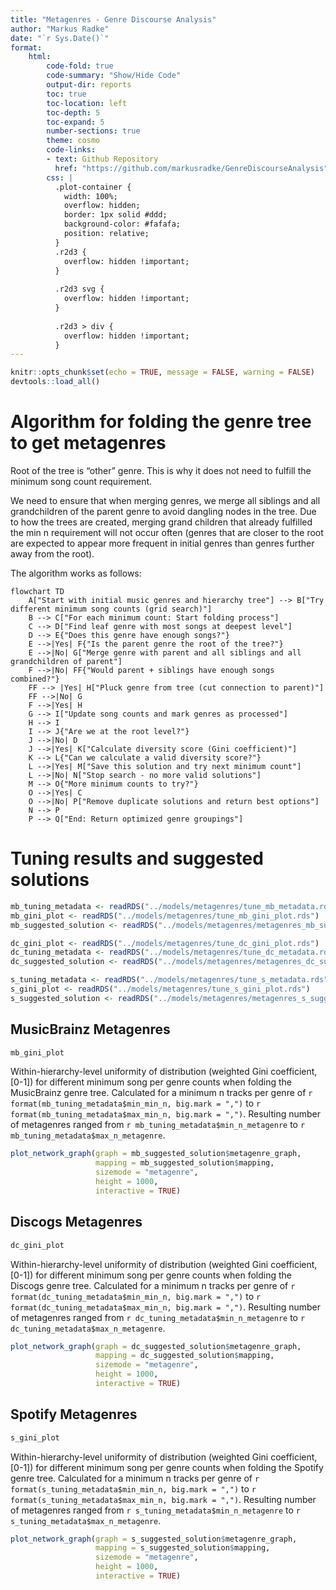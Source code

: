 ```yaml
---
title: "Metagenres - Genre Discourse Analysis"
author: "Markus Radke"
date: "`r Sys.Date()`"
format: 
    html: 
        code-fold: true
        code-summary: "Show/Hide Code"
        output-dir: reports
        toc: true
        toc-location: left
        toc-depth: 5
        toc-expand: 5
        number-sections: true
        theme: cosmo
        code-links:
        - text: Github Repository
          href: "https://github.com/markusradke/GenreDiscourseAnalysis"
        css: |
          .plot-container {
            width: 100%;
            overflow: hidden;
            border: 1px solid #ddd;
            background-color: #fafafa;
            position: relative;
          }
          .r2d3 {
            overflow: hidden !important;
          }
          
          .r2d3 svg {
            overflow: hidden !important;
          }
          
          .r2d3 > div {
            overflow: hidden !important;
          }
---
```

```r
knitr::opts_chunk$set(echo = TRUE, message = FALSE, warning = FALSE)
devtools::load_all()
```	

# Algorithm for folding the genre tree to get metagenres
<!-- TODO: Add a little explanation on the algorithm (see Bayreuth slides) -->
Root of the tree is "other" genre. This is why it does not need to fulfill the minimum song count requirement. 

We need to ensure that when merging genres, we merge all siblings and all grandchildren of the parent genre to avoid dangling nodes in the tree. Due to how the trees are created, merging grand children that already fulfilled the min n requirement will not occur often (genres that are closer to the root are expected to appear more frequent in initial genres than genres further away from the root).

<!-- Eigentlich müsste es sogar so sein, das,,s der bei unterschreiten der Pfad mit der kleineren Summe eingeklappt wird, oder? -->

The algorithm works as follows:
```mermaid
flowchart TD
    A["Start with initial music genres and hierarchy tree"] --> B["Try different minimum song counts (grid search)"]
    B --> C["For each minimum count: Start folding process"]
    C --> D["Find leaf genre with most songs at deepest level"]
    D --> E{"Does this genre have enough songs?"}
    E -->|Yes| F{"Is the parent genre the root of the tree?"}
    E -->|No| G["Merge genre with parent and all siblings and all grandchildren of parent"]
    F -->|No| FF{"Would parent + siblings have enough songs combined?"}
    FF --> |Yes| H["Pluck genre from tree (cut connection to parent)"]
    FF -->|No| G
    F -->|Yes| H
    G --> I["Update song counts and mark genres as processed"]
    H --> I
    I --> J{"Are we at the root level?"}
    J -->|No| D
    J -->|Yes| K["Calculate diversity score (Gini coefficient)"]
    K --> L{"Can we calculate a valid diversity score?"}
    L -->|Yes| M["Save this solution and try next minimum count"]
    L -->|No| N["Stop search - no more valid solutions"]
    M --> O{"More minimum counts to try?"}
    O -->|Yes| C
    O -->|No| P["Remove duplicate solutions and return best options"]
    N --> P
    P --> Q["End: Return optimized genre groupings"]
```	

# Tuning results and suggested solutions
```r
mb_tuning_metadata <- readRDS("../models/metagenres/tune_mb_metadata.rds")
mb_gini_plot <- readRDS("../models/metagenres/tune_mb_gini_plot.rds")
mb_suggested_solution <- readRDS("../models/metagenres/metagenres_mb_suggested_solution.rds")

dc_gini_plot <- readRDS("../models/metagenres/tune_dc_gini_plot.rds")
dc_tuning_metadata <- readRDS("../models/metagenres/tune_dc_metadata.rds")
dc_suggested_solution <- readRDS("../models/metagenres/metagenres_dc_suggested_solution.rds")

s_tuning_metadata <- readRDS("../models/metagenres/tune_s_metadata.rds")
s_gini_plot <- readRDS("../models/metagenres/tune_s_gini_plot.rds")
s_suggested_solution <- readRDS("../models/metagenres/metagenres_s_suggested_solution.rds")
```

## MusicBrainz Metagenres
:::{#fig-musicbrainz-gini}
```r
mb_gini_plot
```
Within-hierarchy-level uniformity of distribution (weighted Gini coefficient, [0-1]) for different minimum song per genre counts when folding the MusicBrainz genre tree. Calculated for a minimum n tracks per genre of `r format(mb_tuning_metadata$min_min_n, big.mark = ",")` to `r format(mb_tuning_metadata$max_min_n, big.mark = ",")`. Resulting number of metagenres ranged from `r mb_tuning_metadata$min_n_metagenre` to `r mb_tuning_metadata$max_n_metagenre`.
:::

:::{.column-screen-inset-right}
:::{.plot-container}
```r
plot_network_graph(graph = mb_suggested_solution$metagenre_graph, 
                   mapping = mb_suggested_solution$mapping, 
                   sizemode = "metagenre", 
                   height = 1000, 
                   interactive = TRUE)
```	
:::
:::

## Discogs Metagenres
:::{#fig-discogs-gini}
```r
dc_gini_plot
```
Within-hierarchy-level uniformity of distribution (weighted Gini coefficient, [0-1]) for different minimum song per genre counts when folding the Discogs genre tree. Calculated for a minimum n tracks per genre of `r format(dc_tuning_metadata$min_min_n, big.mark = ",")` to `r format(dc_tuning_metadata$max_min_n, big.mark = ",")`. Resulting number of metagenres ranged from `r dc_tuning_metadata$min_n_metagenre` to `r dc_tuning_metadata$max_n_metagenre`.
:::

:::{.column-screen-inset-right}
:::{.plot-container}
```r
plot_network_graph(graph = dc_suggested_solution$metagenre_graph, 
                   mapping = dc_suggested_solution$mapping, 
                   sizemode = "metagenre", 
                   height = 1000, 
                   interactive = TRUE)
```	
:::
:::

## Spotify Metagenres
:::{#fig-spotify-gini}
```r
s_gini_plot
```
Within-hierarchy-level uniformity of distribution (weighted Gini coefficient, [0-1]) for different minimum song per genre counts when folding the Spotify genre tree. Calculated for a minimum n tracks per genre of `r format(s_tuning_metadata$min_min_n, big.mark = ",")` to `r format(s_tuning_metadata$max_min_n, big.mark = ",")`. Resulting number of metagenres ranged from `r s_tuning_metadata$min_n_metagenre` to `r s_tuning_metadata$max_n_metagenre`.
:::

:::{.column-screen-inset-right}
:::{.plot-container}
```r
plot_network_graph(graph = s_suggested_solution$metagenre_graph, 
                   mapping = s_suggested_solution$mapping, 
                   sizemode = "metagenre", 
                   height = 1000, 
                   interactive = TRUE)
```	
:::
:::